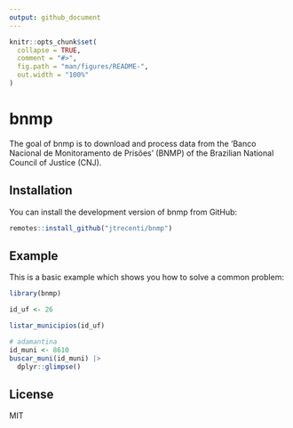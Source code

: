 ```yaml
---
output: github_document
---
```


<!-- README.md is generated from README.Rmd. Please edit that file -->

```r
knitr::opts_chunk$set(
  collapse = TRUE,
  comment = "#>",
  fig.path = "man/figures/README-",
  out.width = "100%"
)
```

# bnmp

<!-- badges: start -->
<!-- badges: end -->

The goal of bnmp is to download and process data from the 'Banco Nacional de Monitoramento de Prisões' (BNMP) of the Brazilian National Council of Justice (CNJ).

## Installation

You can install the development version of bnmp from GitHub:

```r
remotes::install_github("jtrecenti/bnmp")
```

## Example

This is a basic example which shows you how to solve a common problem:

```r
library(bnmp)

id_uf <- 26

listar_municipios(id_uf)
```

```r
# adamantina
id_muni <- 8610
buscar_muni(id_muni) |>
  dplyr::glimpse()
```


## License

MIT